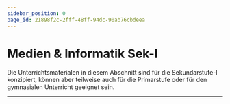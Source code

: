 ```yaml
---
sidebar_position: 0
page_id: 21898f2c-2fff-48ff-94dc-90ab76cbdeea
---
```


# Medien & Informatik Sek-I
Die Unterrichtsmaterialen in diesem Abschnitt sind für die Sekundarstufe-I konzipiert, können aber teilweise auch für
die Primarstufe oder für den gymnasialen Unterricht geeignet sein.

---
